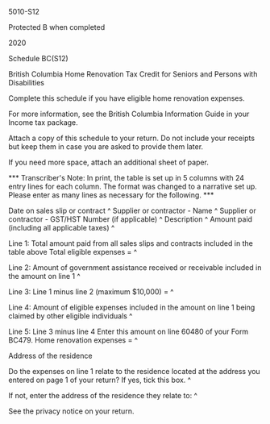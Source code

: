 ﻿5010-S12 
 
Protected B when completed 
 
2020 
 
Schedule BC(S12) 
 
British Columbia Home Renovation Tax Credit for Seniors and Persons with 
Disabilities 
 
Complete this schedule if you have eligible home renovation expenses. 
 
For more information, see the British Columbia Information Guide in your 
Income tax package. 
 
Attach a copy of this schedule to your return. Do not include your receipts 
but keep them in case you are asked to provide them later. 
 
If you need more space, attach an additional sheet of paper. 
 
*** Transcriber's Note: In print, the table is set up in 5 columns with 24 
entry lines for each column. The format was changed to a narrative set up. 
Please enter as many lines as necessary for the following. *** 
 
Date on sales slip or contract ^
Supplier or contractor - Name ^
Supplier or contractor - GST/HST Number (if applicable) ^
Description ^
Amount paid (including all applicable taxes) ^
 
Line 1: Total amount paid from all sales slips and contracts included in the 
table above Total eligible expenses = ^
 
Line 2: Amount of government assistance received or receivable included in 
the amount on line 1 ^
 
Line 3: Line 1 minus line 2 (maximum $10,000) = ^
 
Line 4: Amount of eligible expenses included in the amount on line 1 being 
claimed by other eligible individuals ^
 
Line 5: Line 3 minus line 4 Enter this amount on line 60480 of your Form 
BC479. Home renovation expenses = ^
 
Address of the residence 
 
Do the expenses on line 1 relate to the residence located at the address you 
entered on page 1 of your return? If yes, tick this box. ^
 
If not, enter the address of the residence they relate to: ^
 
See the privacy notice on your return.

 




